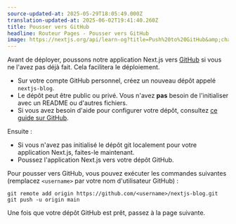 ```yaml
---
source-updated-at: 2025-05-29T18:05:49.000Z
translation-updated-at: 2025-06-02T19:41:40.260Z
title: Pousser vers GitHub
headline: Routeur Pages - Pousser vers GitHub
image: https://nextjs.org/api/learn-og?title=Push%20to%20GitHub&amp;chapter=43
---
```


Avant de déployer, poussons notre application Next.js vers [GitHub](https://github.com/vercel/next.js) si vous ne l'avez pas déjà fait. Cela facilitera le déploiement.

*   Sur votre compte GitHub personnel, créez un nouveau dépôt appelé `nextjs-blog`.
*   Le dépôt peut être public ou privé. Vous n'avez **pas** besoin de l'initialiser avec un README ou d'autres fichiers.
*   Si vous avez besoin d'aide pour configurer votre dépôt, consultez [ce guide sur GitHub](https://help.github.com/en/github/getting-started-with-github/create-a-repo).

Ensuite :

*   Si vous n'avez pas initialisé le dépôt git localement pour votre application Next.js, faites-le maintenant.
*   Poussez l'application Next.js vers votre dépôt GitHub.

Pour pousser vers GitHub, vous pouvez exécuter les commandes suivantes (remplacez `<username>` par votre nom d'utilisateur GitHub) :

```
git remote add origin https://github.com/<username>/nextjs-blog.git
git push -u origin main
```

Une fois que votre dépôt GitHub est prêt, passez à la page suivante.
